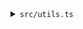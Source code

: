 <details><summary><code>src/utils.ts</code></summary>
<p>

```ts title="src/utils.ts"
import BN from "bn.js";
import { encrypt, getPubKeyECC, Point, randomSelection, ShareStore } from "@tkey-mpc/common-types";
import EC from "elliptic";

import { generatePrivate } from "@toruslabs/eccrypto";
import { Client } from "@toruslabs/tss-client";
import * as tss from "@toruslabs/tss-lib";
import { EthereumSigningProvider } from "@web3auth-mpc/ethereum-provider";
import keccak256 from "keccak256";
import Web3 from "web3";
import type { provider } from "web3-core";
import { utils } from "@toruslabs/tss-client";
const { getDKLSCoeff, setupSockets } = utils;

const parties = 4;
const clientIndex = parties - 1;
const tssImportUrl = `https://sapphire-dev-2-2.authnetwork.dev/tss/v1/clientWasm`;

const DELIMITERS = {
  Delimiter1: "\u001c",
  Delimiter2: "\u0015",
  Delimiter3: "\u0016",
  Delimiter4: "\u0017",
};

export function getEcCrypto(): any {
  // eslint-disable-next-line new-cap
  return new EC.ec("secp256k1");
}
const ec = getEcCrypto();

export const generateTSSEndpoints = (tssNodeEndpoints: string[], parties: number, clientIndex: number) => {
  const endpoints: string[] = [];
  const tssWSEndpoints: string[] = [];
  const partyIndexes: number[] = [];
  for (let i = 0; i < parties; i++) {
    partyIndexes.push(i);
    if (i === clientIndex) {
      endpoints.push(null as any);
      tssWSEndpoints.push(null as any);
    } else {
      endpoints.push(tssNodeEndpoints[i]);
      tssWSEndpoints.push(new URL(tssNodeEndpoints[i]).origin);
    }
  }
  return { endpoints, tssWSEndpoints, partyIndexes };
};

export const setupWeb3 = async (chainConfig: any, loginReponse: any, signingParams: any) => {
  try {
    const ethereumSigningProvider = new EthereumSigningProvider({
      config: {
        chainConfig,
      },
    });

    const { tssNonce, tssShare2, tssShare2Index, compressedTSSPubKey, signatures, nodeDetails } = signingParams;

    const { verifier, verifierId } = loginReponse.userInfo;

    const vid = `${verifier}${DELIMITERS.Delimiter1}${verifierId}`;
    const sessionId = `${vid}${DELIMITERS.Delimiter2}default${DELIMITERS.Delimiter3}${tssNonce}${DELIMITERS.Delimiter4}`;

    /*
    pass user's private key here.
    after calling setupProvider, we can use
    */
    const sign = async (msgHash: Buffer) => {
      const randomSessionNonce = keccak256(generatePrivate().toString("hex") + Date.now());

      // session is needed for authentication to the web3auth infrastructure holding the factor 1
      const currentSession = `${sessionId}${randomSessionNonce.toString("hex")}`;

      // 1. setup
      // generate endpoints for servers
      const { endpoints, tssWSEndpoints, partyIndexes } = generateTSSEndpoints(nodeDetails.serverEndpoints, parties, clientIndex);

      // setup mock shares, sockets and tss wasm files.
      const [sockets] = await Promise.all([setupSockets(tssWSEndpoints as string[], randomSessionNonce.toString("hex")), tss.default(tssImportUrl)]);

      const participatingServerDKGIndexes = [1, 2, 3];
      const dklsCoeff = getDKLSCoeff(true, participatingServerDKGIndexes, tssShare2Index);
      const denormalisedShare = dklsCoeff.mul(tssShare2).umod(ec.curve.n);
      const share = Buffer.from(denormalisedShare.toString(16, 64), "hex").toString("base64");

      if (!currentSession) {
        throw new Error(`sessionAuth does not exist ${currentSession}`);
      }
      if (!signatures) {
        throw new Error(`Signature does not exist ${signatures}`);
      }

      const client = new Client(
        currentSession,
        clientIndex,
        partyIndexes,
        endpoints,
        sockets,
        share,
        compressedTSSPubKey.toString("base64"),
        true,
        tssImportUrl
      );
      const serverCoeffs: any = {};
      for (let i = 0; i < participatingServerDKGIndexes.length; i++) {
        const serverIndex = participatingServerDKGIndexes[i];
        serverCoeffs[serverIndex] = getDKLSCoeff(false, participatingServerDKGIndexes, tssShare2Index, serverIndex).toString("hex");
      }
      client.precompute(tss, { signatures, server_coeffs: serverCoeffs });
      await client.ready();
      const { r, s, recoveryParam } = await client.sign(tss as any, Buffer.from(msgHash).toString("base64"), true, "", "keccak256", {
        signatures,
      });
      await client.cleanup(tss, { signatures, server_coeffs: serverCoeffs });
      return { v: recoveryParam, r: Buffer.from(r.toString("hex"), "hex"), s: Buffer.from(s.toString("hex"), "hex") };
    };

    if (!compressedTSSPubKey) {
      throw new Error(`compressedTSSPubKey does not exist ${compressedTSSPubKey}`);
    }

    const getPublic: () => Promise<Buffer> = async () => {
      return compressedTSSPubKey;
    };

    await ethereumSigningProvider.setupProvider({ sign, getPublic });
    console.log(ethereumSigningProvider.provider);
    const web3 = new Web3(ethereumSigningProvider.provider as provider);
    return web3;
  } catch (e) {
    console.error(e);
    return null;
  }
};

export type FactorKeyCloudMetadata = {
  deviceShare: ShareStore;
  tssShare: BN;
  tssIndex: number;
};

const fetchDeviceShareFromTkey = async (tKey: any) => {
  if (!tKey) {
    console.error("tKey not initialized yet");
    return;
  }
  try {
    const polyId = tKey.metadata.getLatestPublicPolynomial().getPolynomialID();
    const shares = tKey.shares[polyId];
    let deviceShare: ShareStore | null = null;

    for (const shareIndex in shares) {
      if (shareIndex !== "1") {
        deviceShare = shares[shareIndex];
      }
    }
    return deviceShare;
  } catch (err: any) {
    console.error({ err });
    throw new Error(err);
  }
};

export const addFactorKeyMetadata = async (tKey: any, factorKey: BN, tssShare: BN, tssIndex: number, factorKeyDescription: string) => {
  if (!tKey) {
    console.error("tKey not initialized yet");
    return;
  }
  const { requiredShares } = tKey.getKeyDetails();
  if (requiredShares > 0) {
    console.error("not enough shares for metadata key");
  }

  const metadataDeviceShare = await fetchDeviceShareFromTkey(tKey);

  const factorIndex = getPubKeyECC(factorKey).toString("hex");
  const metadataToSet: FactorKeyCloudMetadata = {
    deviceShare: metadataDeviceShare as ShareStore,
    tssShare,
    tssIndex,
  };

  // Set metadata for factor key backup
  await tKey.addLocalMetadataTransitions({
    input: [{ message: JSON.stringify(metadataToSet) }],
    privKey: [factorKey],
  });

  // also set a description on tkey
  const params = {
    module: factorKeyDescription,
    dateAdded: Date.now(),
    tssShareIndex: tssIndex,
  };
  await tKey.addShareDescription(factorIndex, JSON.stringify(params), true);
};

export const copyExistingTSSShareForNewFactor = async (tKey: any, newFactorPub: Point, factorKeyForExistingTSSShare: BN) => {
  if (!tKey) {
    throw new Error("tkey does not exist, cannot copy factor pub");
  }
  if (!tKey.metadata.factorPubs || !Array.isArray(tKey.metadata.factorPubs[tKey.tssTag])) {
    throw new Error("factorPubs does not exist, failed in copy factor pub");
  }
  if (!tKey.metadata.factorEncs || typeof tKey.metadata.factorEncs[tKey.tssTag] !== "object") {
    throw new Error("factorEncs does not exist, failed in copy factor pub");
  }

  const existingFactorPubs = tKey.metadata.factorPubs[tKey.tssTag].slice();
  const updatedFactorPubs = existingFactorPubs.concat([newFactorPub]);
  const { tssShare, tssIndex } = await tKey.getTSSShare(factorKeyForExistingTSSShare);

  const factorEncs = JSON.parse(JSON.stringify(tKey.metadata.factorEncs[tKey.tssTag]));
  const factorPubID = newFactorPub.x.toString(16, 64);
  factorEncs[factorPubID] = {
    tssIndex,
    type: "direct",
    userEnc: await encrypt(
      Buffer.concat([
        Buffer.from("04", "hex"),
        Buffer.from(newFactorPub.x.toString(16, 64), "hex"),
        Buffer.from(newFactorPub.y.toString(16, 64), "hex"),
      ]),
      Buffer.from(tssShare.toString(16, 64), "hex")
    ),
    serverEncs: [],
  };
  tKey.metadata.addTSSData({
    tssTag: tKey.tssTag,
    factorPubs: updatedFactorPubs,
    factorEncs,
  });
};

export const addNewTSSShareAndFactor = async (
  tKey: any,
  newFactorPub: Point,
  newFactorTSSIndex: number,
  factorKeyForExistingTSSShare: BN,
  signatures: any
) => {
  try {
    if (!tKey) {
      throw new Error("tkey does not exist, cannot add factor pub");
    }
    if (!(newFactorTSSIndex === 2 || newFactorTSSIndex === 3)) {
      throw new Error("tssIndex must be 2 or 3");
    }
    if (!tKey.metadata.factorPubs || !Array.isArray(tKey.metadata.factorPubs[tKey.tssTag])) {
      throw new Error("factorPubs does not exist");
    }

    const existingFactorPubs = tKey.metadata.factorPubs[tKey.tssTag].slice();
    const updatedFactorPubs = existingFactorPubs.concat([newFactorPub]);
    const existingTSSIndexes = existingFactorPubs.map((fb: any) => tKey.getFactorEncs(fb).tssIndex);
    const updatedTSSIndexes = existingTSSIndexes.concat([newFactorTSSIndex]);
    const { tssShare, tssIndex } = await tKey.getTSSShare(factorKeyForExistingTSSShare);

    tKey.metadata.addTSSData({
      tssTag: tKey.tssTag,
      factorPubs: updatedFactorPubs,
    });

    const rssNodeDetails = await tKey._getRssNodeDetails();
    const { serverEndpoints, serverPubKeys, serverThreshold } = rssNodeDetails;
    const randomSelectedServers = randomSelection(
      new Array(rssNodeDetails.serverEndpoints.length).fill(null).map((_, i) => i + 1),
      Math.ceil(rssNodeDetails.serverEndpoints.length / 2)
    );

    const verifierNameVerifierId = tKey.serviceProvider.getVerifierNameVerifierId();
    await tKey._refreshTSSShares(true, tssShare, tssIndex, updatedFactorPubs, updatedTSSIndexes, verifierNameVerifierId, {
      selectedServers: randomSelectedServers,
      serverEndpoints,
      serverPubKeys,
      serverThreshold,
      authSignatures: signatures,
    });
  } catch (err) {
    console.error(err);
    throw err;
  }
};
```

</p>
</details>
